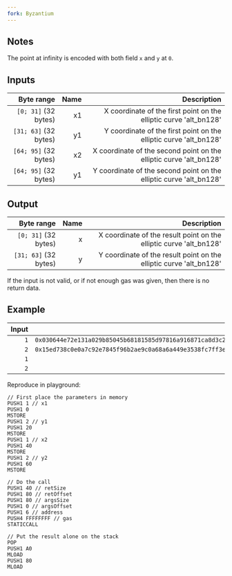 ```yaml
---
fork: Byzantium
---
```


## Notes

The point at infinity is encoded with both field `x` and `y` at `0`.

## Inputs

| Byte range | Name | Description |
|-----------:|-----:|------------:|
| `[0; 31]` (32 bytes) | x1 | X coordinate of the first point on the elliptic curve 'alt_bn128'|
| `[31; 63]` (32 bytes) | y1 | Y coordinate of the first point on the elliptic curve 'alt_bn128' |
| `[64; 95]` (32 bytes) | x2 | X coordinate of the second point on the elliptic curve 'alt_bn128' |
| `[64; 95]` (32 bytes) | y1 | Y coordinate of the second point on the elliptic curve 'alt_bn128' |

## Output

| Byte range | Name | Description |
|-----------:|-----:|------------:|
| `[0; 31]` (32 bytes) | x | X coordinate of the result point on the elliptic curve 'alt_bn128' |
| `[31; 63]` (32 bytes) | y | Y coordinate of the result point on the elliptic curve 'alt_bn128' |

If the input is not valid, or if not enough gas was given, then there is no return data.

## Example

| Input | Output |
|------:|-------:|
| `1` | `0x030644e72e131a029b85045b68181585d97816a916871ca8d3c208c16d87cfd3` |
| `2` | `0x15ed738c0e0a7c92e7845f96b2ae9c0a68a6a449e3538fc7ff3ebf7a5a18a2c4` |
| `1` | |
| `2` | |

Reproduce in playground:

    // First place the parameters in memory
    PUSH1 1 // x1
    PUSH1 0
    MSTORE
    PUSH1 2 // y1
    PUSH1 20
    MSTORE
    PUSH1 1 // x2
    PUSH1 40
    MSTORE
    PUSH1 2 // y2
    PUSH1 60
    MSTORE

    // Do the call
    PUSH1 40 // retSize
    PUSH1 80 // retOffset
    PUSH1 80 // argsSize
    PUSH1 0 // argsOffset
    PUSH1 6 // address
    PUSH4 FFFFFFFF // gas
    STATICCALL

    // Put the result alone on the stack
    POP
    PUSH1 A0
    MLOAD
    PUSH1 80
    MLOAD
